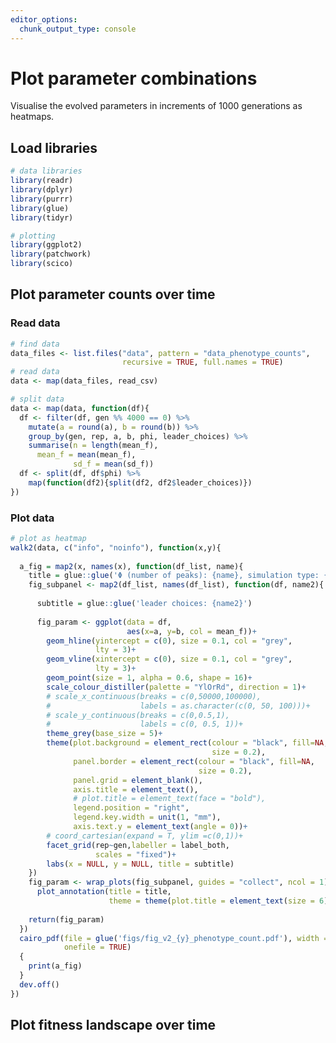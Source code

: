 ```yaml
---
editor_options:
  chunk_output_type: console
---
```


# Plot parameter combinations

Visualise the evolved parameters in increments of 1000 generations as heatmaps.

## Load libraries 

```r
# data libraries
library(readr)
library(dplyr)
library(purrr)
library(glue)
library(tidyr)

# plotting
library(ggplot2)
library(patchwork)
library(scico)
```

## Plot parameter counts over time

### Read data

```r
# find data
data_files <- list.files("data", pattern = "data_phenotype_counts",
                         recursive = TRUE, full.names = TRUE)
# read data
data <- map(data_files, read_csv)

# split data
data <- map(data, function(df){
  df <- filter(df, gen %% 4000 == 0) %>% 
    mutate(a = round(a), b = round(b)) %>% 
    group_by(gen, rep, a, b, phi, leader_choices) %>% 
    summarise(n = length(mean_f),
      mean_f = mean(mean_f),
              sd_f = mean(sd_f))
  df <- split(df, df$phi) %>% 
    map(function(df2){split(df2, df2$leader_choices)})
})
```

### Plot data

```r
# plot as heatmap
walk2(data, c("info", "noinfo"), function(x,y){
  
  a_fig = map2(x, names(x), function(df_list, name){
    title = glue::glue('Φ (number of peaks): {name}, simulation type: {y}')
    fig_subpanel <- map2(df_list, names(df_list), function(df, name2){
      
      subtitle = glue::glue('leader choices: {name2}')
      
      fig_param <- ggplot(data = df, 
                          aes(x=a, y=b, col = mean_f))+
        geom_hline(yintercept = c(0), size = 0.1, col = "grey",
                   lty = 3)+
        geom_vline(xintercept = c(0), size = 0.1, col = "grey",
                   lty = 3)+
        geom_point(size = 1, alpha = 0.6, shape = 16)+
        scale_colour_distiller(palette = "YlOrRd", direction = 1)+
        # scale_x_continuous(breaks = c(0,50000,100000),
        #                    labels = as.character(c(0, 50, 100)))+
        # scale_y_continuous(breaks = c(0,0.5,1),
        #                    labels = c(0, 0.5, 1))+
        theme_grey(base_size = 5)+
        theme(plot.background = element_rect(colour = "black", fill=NA,
                                             size = 0.2),
              panel.border = element_rect(colour = "black", fill=NA,
                                          size = 0.2),
              panel.grid = element_blank(),
              axis.title = element_text(),
              # plot.title = element_text(face = "bold"),
              legend.position = "right",
              legend.key.width = unit(1, "mm"),
              axis.text.y = element_text(angle = 0))+
        # coord_cartesian(expand = T, ylim =c(0,1))+
        facet_grid(rep~gen,labeller = label_both,
                   scales = "fixed")+
        labs(x = NULL, y = NULL, title = subtitle)
    })
    fig_param <- wrap_plots(fig_subpanel, guides = "collect", ncol = 1)+
      plot_annotation(title = title,
                      theme = theme(plot.title = element_text(size = 6)))
    
    return(fig_param)
  })
  cairo_pdf(file = glue('figs/fig_v2_{y}_phenotype_count.pdf'), width = 12, height = 12,
            onefile = TRUE)
  {
    print(a_fig)
  }
  dev.off()
})
```

## Plot fitness landscape over time

```r

```

